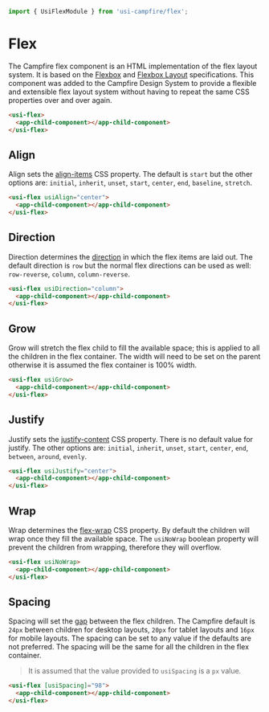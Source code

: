 ```ts
import { UsiFlexModule } from 'usi-campfire/flex';
```

# Flex
The Campfire flex component is an HTML implementation of the flex layout system. It is based on the
[Flexbox](https://css-tricks.com/snippets/css/a-guide-to-flexbox/) and
[Flexbox Layout](https://css-tricks.com/snippets/css/a-guide-to-flexbox-layout/) specifications. This component was added
to the Campfire Design System to provide a flexible and extensible flex layout system without having to repeat the same
CSS properties over and over again.

```html
<usi-flex>
  <app-child-component></app-child-component>
</usi-flex>
```

## Align
Align sets the [align-items](https://developer.mozilla.org/en-US/docs/Web/CSS/align-items) CSS property. The default is
`start` but the other options are: `initial`, `inherit`, `unset`, `start`, `center`, `end`, `baseline`, `stretch`.

```html
<usi-flex usiAlign="center">
  <app-child-component></app-child-component>
</usi-flex>
```

## Direction
Direction determines the [direction](https://developer.mozilla.org/en-US/docs/Web/CSS/flex-direction) in which the flex
items are laid out. The default direction is `row` but the normal flex directions can be used as well: `row-reverse`,
`column`, `column-reverse`.

```html
<usi-flex usiDirection="column">
  <app-child-component></app-child-component>
</usi-flex>
```

## Grow
Grow will stretch the flex child to fill the available space; this is applied to all the children in the flex container.
The width will need to be set on the parent otherwise it is assumed the flex container is 100% width.

```html
<usi-flex usiGrow>
  <app-child-component></app-child-component>
</usi-flex>
```

## Justify
Justify sets the [justify-content](https://developer.mozilla.org/en-US/docs/Web/CSS/justify-content) CSS property. There
is no default value for justify. The other options are: `initial`, `inherit`, `unset`, `start`, `center`, `end`,
`between`, `around`, `evenly`.

```html
<usi-flex usiJustify="center">
  <app-child-component></app-child-component>
</usi-flex>
```

## Wrap
Wrap determines the [flex-wrap](https://developer.mozilla.org/en-US/docs/Web/CSS/flex-wrap) CSS property. By default the
children will wrap once they fill the available space. The `usiNoWrap` boolean property will prevent the children from
wrapping, therefore they will overflow.

```html
<usi-flex usiNoWrap>
  <app-child-component></app-child-component>
</usi-flex>
```

## Spacing
Spacing will set the [gap](https://developer.mozilla.org/en-US/docs/Web/CSS/gap) between the flex children. The Campfire
default is `24px` between children for desktop layouts, `20px` for tablet layouts and `16px` for mobile layouts. The
spacing can be set to any value if the defaults are not preferred. The spacing will be the same for all the children in
the flex container.

> It is assumed that the value provided to `usiSpacing` is a `px` value.

```html
<usi-flex [usiSpacing]="98">
  <app-child-component></app-child-component>
</usi-flex>
```
